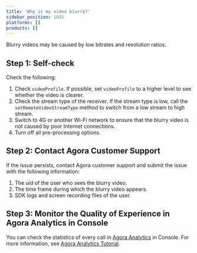 ```yaml
---
title: 'Why is my video blurry?'
sidebar_position: 1032
platforms: []
products: []
---
```



Blurry videos may be caused by low bitrates and resolution ratios.

## Step 1: Self-check

Check the following:

1. Check `videoProfile`. If possible, set `videoProfile` to a higher level to see whether the video is clearer.
1. Check the stream type of the receiver. If the stream type is low, call the `setRemoteVideoStreamType` method to switch from a low stream to high stream.
1. Switch to 4G or another Wi-Fi network to ensure that the blurry video is not caused by poor Internet connections.
1. Turn off all pre-processing options.

## Step 2: Contact Agora Customer Support

If the issue persists, contact Agora customer support and submit the issue with the following information:

1. The uid of the user who sees the blurry video.
1. The time frame during which the blurry video appears.
1. SDK logs and screen recording files of the user.

## Step 3: Monitor the Quality of Experience in Agora Analytics in Console

You can check the statistics of every call in [Agora Analytics](https://dashboard.agora.io/analytics/call/search) in Console. For more information, see [Agora Analytics Tutorial](/agora-analytics/analyze/video-voice-sdk/call-search).
